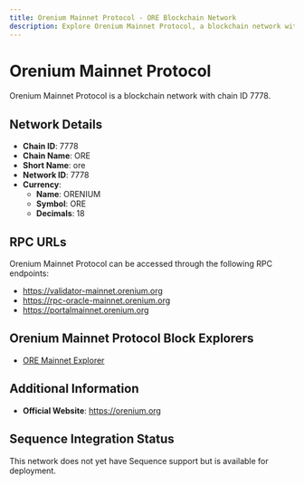 ```yaml
--- 
title: Orenium Mainnet Protocol - ORE Blockchain Network
description: Explore Orenium Mainnet Protocol, a blockchain network with chain ID 7778. Learn about its native currency, ORENIUM, and how to interact with the network.
---
```


# Orenium Mainnet Protocol

Orenium Mainnet Protocol is a blockchain network with chain ID 7778.

## Network Details

- **Chain ID**: 7778
- **Chain Name**: ORE
- **Short Name**: ore
- **Network ID**: 7778
- **Currency**: 
  - **Name**: ORENIUM
  - **Symbol**: ORE
  - **Decimals**: 18

## RPC URLs

Orenium Mainnet Protocol can be accessed through the following RPC endpoints:

- https://validator-mainnet.orenium.org
- https://rpc-oracle-mainnet.orenium.org
- https://portalmainnet.orenium.org

## Orenium Mainnet Protocol Block Explorers

- [ORE Mainnet Explorer](https://oreniumscan.org)

## Additional Information

- **Official Website**: https://orenium.org

## Sequence Integration Status

This network does not yet have Sequence support but is available for deployment.
